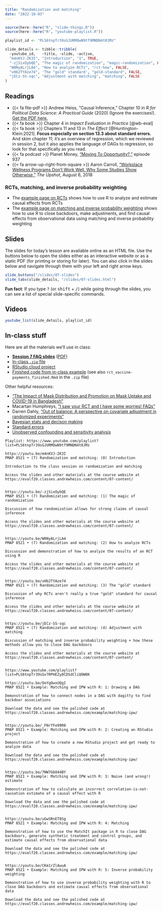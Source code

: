 ```yaml
---
title: "Randomization and matching"
date: "2022-10-03"
---
```


```r
source(here::here("R", "slide-things.R"))
source(here::here("R", "youtube-playlist.R"))

playlist_id <- "PLS6tnpTr39sGJURMOwN9tf9MNDN4t0JMz"

slide_details <- tibble::tribble(
  ~youtube_id,   ~title, ~slide, ~active,
  "m4nKVJ-2K3I", "Introduction", "1", TRUE,
  "-zjSixOybQE", "The magic of randomization", "magic-randomization", FALSE,
  "W0NyALrjLA4", "How to analyze RCTs", "rct-how", FALSE,
  "vHb2TYAze74", 'The "gold" standard', "gold-standard", FALSE,
  "jECz-SS-sqc", "Adjustment with matching", "matching", FALSE
)
```

## Readings

- {{< fa file-pdf >}} Andrew Heiss, "Causal Inference," Chapter 10 in *R for Political Data Science: A Practical Guide* (2020) (Ignore the exercises!). [Get the PDF here.](/files/10-causal-inference.pdf)
- {{< fa book >}} Chapter 4 in *Impact Evaluation in Practice* [@wb-eval]
- {{< fa book >}} Chapters 11 and 13 in *The Effect* [@Huntington-Klein:2021]. **Focus especially on section 13.3 about standard errors.** And skim chapter 11; it's an overview of regression, which we reviewed in session 2, but it also applies the language of DAGs to regression, so look for that specifically as you read.
- {{< fa podcast >}} Planet Money, ["Moving To Opportunity?,"](https://www.npr.org/2019/08/30/756028025/episode-937-moving-to-opportunity) episode 937
- {{< fa arrow-up-right-from-square >}} Aaron Carroll, ["Workplace Wellness Programs Don’t Work Well. Why Some Studies Show Otherwise,"](https://www.nytimes.com/2018/08/06/upshot/employer-wellness-programs-randomized-trials.html) *The Upshot*, August 6, 2018

### RCTs, matching, and inverse probability weighting

- The [example page on RCTs](/example/rcts.qmd) shows how to use R to analyze and estimate causal effects from RCTs
- The [example page on matching and inverse probability weighting](/example/matching-ipw.qmd) shows how to use R to close backdoors, make adjustments, and find causal effects from observational data using matching and inverse probability weighting


## Slides

The slides for today's lesson are available online as an HTML file. Use the buttons below to open the slides either as an interactive website or as a static PDF (for printing or storing for later). You can also click in the slides below and navigate through them with your left and right arrow keys.

```r
slide_buttons("/slides/07-slides")
slide_tabs(slide_details, "/slides/07-slides.html")
```

:::{.callout-tip}
**Fun fact**: If you type <kbd>?</kbd> (or <kbd>shift</kbd> + <kbd>/</kbd>) while going through the slides, you can see a list of special slide-specific commands.
:::


## Videos

```r
youtube_list(slide_details, playlist_id)
```


## In-class stuff

Here are all the materials we'll use in class:

- [**Session 7 FAQ slides**](/slides/07-class.html) ([PDF](/slides/07-class.pdf))
- [In-class `.zip` file](/projects/rcts-ipw.zip)
- [RStudio.cloud project](#)
- [Finished code from in-class example](/files/rct_vaccine-payments.R) (see also `rct_vaccine-payments_finished.Rmd` in the `.zip` file)

Other helpful resources:

- ["The Impact of Mask Distribution and Promotion on Mask Uptake and COVID-19 in Bangladesh"](https://www.poverty-action.org/study/impact-mask-distribution-and-promotion-mask-uptake-and-covid-19-bangladesh)
- Macartan Humphreys, ["I saw your RCT and I have some worries! FAQs"](https://macartan.github.io/i/notes/rct_faqs.html)
- Darren Dahly, ["Out of balance: A perspective on covariate adjustment in randomized experiments"](https://statsepi.substack.com/p/out-of-balance)
- [Bayesian stats and decison making](/resource/bayes.qmd)
- [Standard errors](/example/standard-errors.qmd)
- [Unobserved confounding and sensitivity analysis](/example/confounding-sensitivity.qmd)


```verbatim
Playlist: https://www.youtube.com/playlist?list=PLS6tnpTr39sGJURMOwN9tf9MNDN4t0JMz

https://youtu.be/m4nKVJ-2K3I
PMAP 8521 • (7) Randomization and matching: (0) Introduction

Introduction to the class session on randomization and matching

Access the slides and other materials at the course website at https://evalf20.classes.andrewheiss.com/content/07-content/


https://youtu.be/-zjSixOybQE
PMAP 8521 • (7) Randomization and matching: (1) The magic of randomization

Discussion of how randomization allows for strong claims of causal inference

Access the slides and other materials at the course website at https://evalf20.classes.andrewheiss.com/content/07-content/

  
https://youtu.be/W0NyALrjLA4
PMAP 8521 • (7) Randomization and matching: (2) How to analyze RCTs

Discussion and demonstration of how to analyze the results of an RCT using R

Access the slides and other materials at the course website at https://evalf20.classes.andrewheiss.com/content/07-content/
  
  
https://youtu.be/vHb2TYAze74
PMAP 8521 • (7) Randomization and matching: (3) The "gold" standard

Discussion of why RCTs aren't really a true "gold" standard for causal inference

Access the slides and other materials at the course website at https://evalf20.classes.andrewheiss.com/content/07-content/
  
  
https://youtu.be/jECz-SS-sqc
PMAP 8521 • (7) Randomization and matching: (4) Adjustment with matching

Discussion of matching and inverse probability weighting + how these methods allow you to close DAG backdoors

Access the slides and other materials at the course website at https://evalf20.classes.andrewheiss.com/content/07-content/


https://www.youtube.com/playlist?list=PLS6tnpTr39sGv7RPHEZy8CDSdCliQOW8K

https://youtu.be/OoYgOwxUQgI
PMAP 8521 • Example: Matching and IPW with R: 1: Drawing a DAG

Demonstration of how to connect nodes in a DAG with dagitty to find backdoor associations

Download the data and see the polished code at https://evalf20.classes.andrewheiss.com/example/matching-ipw/


https://youtu.be/_FNrfFe99R0
PMAP 8521 • Example: Matching and IPW with R: 2: Creating an RStudio project

Demonstration of how to create a new RStudio project and get ready to analyze data

Download the data and see the polished code at https://evalf20.classes.andrewheiss.com/example/matching-ipw/


https://youtu.be/7NW7GbO44BY
PMAP 8521 • Example: Matching and IPW with R: 3: Naive (and wrong!) estimate

Demonstration of how to calculate an incorrect correlation-is-not-causation estimate of a causal effect with R

Download the data and see the polished code at https://evalf20.classes.andrewheiss.com/example/matching-ipw/


https://youtu.be/uGwSRnET8Sg
PMAP 8521 • Example: Matching and IPW with R: 4: Matching

Demonstration of how to use the MatchIt package in R to close DAG backdoors, generate synthetic treatment and control groups, and estimate causal effects from observational data

Download the data and see the polished code at https://evalf20.classes.andrewheiss.com/example/matching-ipw/


https://youtu.be/CKm1rZlAwuA
PMAP 8521 • Example: Matching and IPW with R: 5: Inverse probability weighting

Demonstration of how to use inverse probability weighting with R to close DAG backdoors and estimate causal effects from observational data

Download the data and see the polished code at https://evalf20.classes.andrewheiss.com/example/matching-ipw/
```
